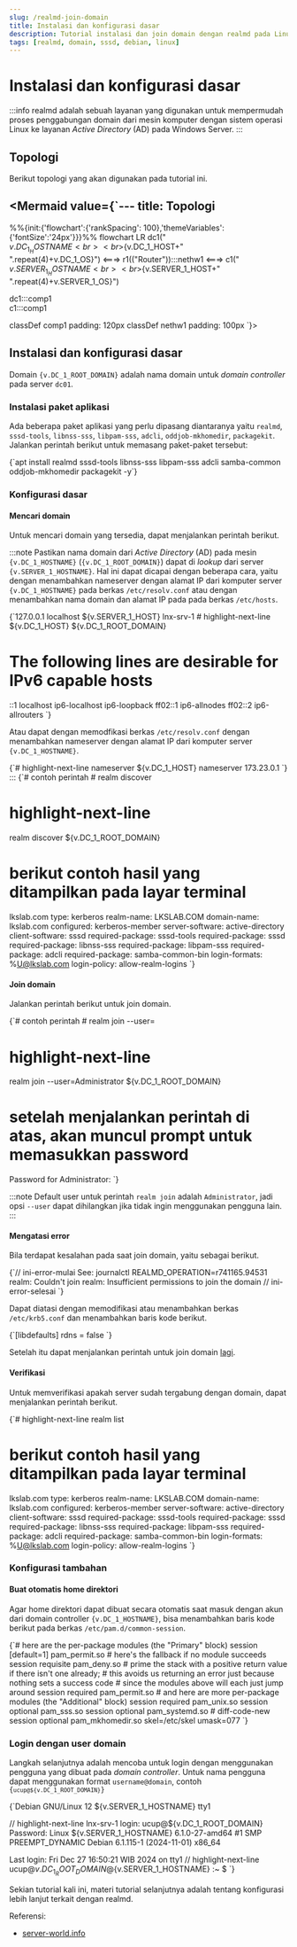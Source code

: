 ```yaml
---
slug: /realmd-join-domain
title: Instalasi dan konfigurasi dasar
description: Tutorial instalasi dan join domain dengan realmd pada Linux Debian 12
tags: [realmd, domain, sssd, debian, linux]
---
```



# Instalasi dan konfigurasi dasar

:::info
realmd adalah sebuah layanan yang digunakan untuk mempermudah proses penggabungan domain dari mesin komputer dengan sistem operasi Linux ke layanan _Active Directory_ (AD) pada Windows Server.
:::

## Topologi

Berikut topologi yang akan digunakan pada tutorial ini.

<Mermaid value={`---
title: Topologi
---
%%{init:{'flowchart':{'rankSpacing': 100},'themeVariables': {'fontSize':'24px'}}}%%
flowchart LR 
  dc1("<br>${v.DC_1_HOSTNAME}<br><br>${v.DC_1_HOST+"<br>".repeat(4)+v.DC_1_OS}") <===>
  r1(("Router")):::nethw1 <===>
  c1("<br>${v.SERVER_1_HOSTNAME}<br><br>${v.SERVER_1_HOST+"<br>".repeat(4)+v.SERVER_1_OS}")

  dc1:::comp1    
  c1:::comp1

  classDef comp1 padding: 120px
  classDef nethw1 padding: 100px
`}></Mermaid>


## Instalasi dan konfigurasi dasar

Domain <code>{v.DC_1_ROOT_DOMAIN}</code> adalah nama domain untuk _domain controller_ pada server `dc01`.

### Instalasi paket aplikasi

Ada beberapa paket aplikasi yang perlu dipasang diantaranya yaitu `realmd`, `sssd-tools`, `libnss-sss`, `libpam-sss`, `adcli`, `oddjob-mkhomedir`, `packagekit`. Jalankan perintah berikut untuk memasang paket-paket tersebut:

<CodeBlock language="bash" title="CLI">
{`apt install realmd sssd-tools libnss-sss libpam-sss adcli samba-common oddjob-mkhomedir packagekit -y`}
</CodeBlock>

### Konfigurasi dasar

#### Mencari domain

Untuk mencari domain yang tersedia, dapat menjalankan perintah berikut.

:::note
Pastikan nama domain dari _Active Directory_ (AD) pada mesin <code>{v.DC_1_HOSTNAME}</code> (<code>{v.DC_1_ROOT_DOMAIN}</code>) dapat di _lookup_ dari server <code>{v.SERVER_1_HOSTNAME}</code>.
Hal ini dapat dicapai dengan beberapa cara, yaitu dengan menambahkan nameserver dengan alamat IP dari komputer server <code>{v.DC_1_HOSTNAME}</code> pada berkas <code>/etc/resolv.conf</code> atau dengan menambahkan nama domain dan alamat IP pada pada berkas <code>/etc/hosts</code>.

<CodeBlock language='text' title='/etc/hosts' showLineNumbers>
{`127.0.0.1    localhost
${v.SERVER_1_HOST}  lnx-srv-1
# highlight-next-line
${v.DC_1_HOST}  ${v.DC_1_ROOT_DOMAIN}


# The following lines are desirable for IPv6 capable hosts
::1     localhost ip6-localhost ip6-loopback
ff02::1 ip6-allnodes
ff02::2 ip6-allrouters
`}
</CodeBlock>

Atau dapat dengan memodfikasi berkas `/etc/resolv.conf` dengan menambahkan nameserver dengan alamat IP dari komputer server <code>{v.DC_1_HOSTNAME}</code>.

<CodeBlock language='text' title='/etc/resolv.conf' showLineNumbers>
{`# highlight-next-line
nameserver ${v.DC_1_HOST}
nameserver 173.23.0.1
`}
</CodeBlock>
:::

<CodeBlock language="bash" title="CLI">
{`# contoh perintah
# realm discover <nama domain>

# highlight-next-line
realm discover ${v.DC_1_ROOT_DOMAIN}

# berikut contoh hasil yang ditampilkan pada layar terminal
lkslab.com
    type: kerberos
    realm-name: LKSLAB.COM
    domain-name: lkslab.com
    configured: kerberos-member
    server-software: active-directory
    client-software: sssd
    required-package: sssd-tools
    required-package: sssd
    required-package: libnss-sss
    required-package: libpam-sss
    required-package: adcli
    required-package: samba-common-bin
    login-formats: %U@lkslab.com
    login-policy: allow-realm-logins
`}
</CodeBlock>

#### Join domain

Jalankan perintah berikut untuk join domain.

<CodeBlock language="bash" title="CLI">
{`# contoh perintah
# realm join --user=<username> <nama domain>

# highlight-next-line
realm join --user=Administrator ${v.DC_1_ROOT_DOMAIN}

# setelah menjalankan perintah di atas, akan muncul prompt untuk memasukkan password
Password for Administrator:
`}
</CodeBlock>

:::note
Default user untuk perintah `realm join` adalah `Administrator`, jadi opsi `--user` dapat dihilangkan jika tidak ingin menggunakan pengguna lain.
:::

#### Mengatasi error

Bila terdapat kesalahan pada saat join domain, yaitu sebagai berikut.

<CodeBlock language="text" title="CLI">
{`// ini-error-mulai
See: journalctl REALMD_OPERATION=r741165.94531
realm: Couldn't join realm: Insufficient permissions to join the domain
// ini-error-selesai
`}
</CodeBlock>

Dapat diatasi dengan memodifikasi atau menambahkan berkas `/etc/krb5.conf` dan menambahkan baris kode berikut.

<CodeBlock language="bash" title="/etc/krb5.conf" showLineNumbers>
{`[libdefaults]
rdns = false
`}
</CodeBlock>

Setelah itu dapat menjalankan perintah untuk join domain [lagi](#join-domain).

#### Verifikasi

Untuk memverifikasi apakah server sudah tergabung dengan domain, dapat menjalankan perintah berikut.

<CodeBlock language="bash" title="CLI">
{`# highlight-next-line
realm list

# berikut contoh hasil yang ditampilkan pada layar terminal
lkslab.com
    type: kerberos
    realm-name: LKSLAB.COM
    domain-name: lkslab.com
    configured: kerberos-member
    server-software: active-directory
    client-software: sssd
    required-package: sssd-tools
    required-package: sssd
    required-package: libnss-sss
    required-package: libpam-sss
    required-package: adcli
    required-package: samba-common-bin
    login-formats: %U@lkslab.com
    login-policy: allow-realm-logins
`}
</CodeBlock>

### Konfigurasi tambahan

#### Buat otomatis home direktori

Agar home direktori dapat dibuat secara otomatis saat masuk dengan akun dari domain controller <code>{v.DC_1_HOSTNAME}</code>, bisa menambahkan baris kode berikut pada berkas `/etc/pam.d/common-session`.

<CodeBlock language='bash' title='/etc/pam.d/common-session' showLineNumbers>
{`# here are the per-package modules (the "Primary" block)
session [default=1]     pam_permit.so
# here's the fallback if no module succeeds
session requisite     pam_deny.so
# prime the stack with a positive return value if there isn't one already;
# this avoids us returning an error just because nothing sets a success code
# since the modules above will each just jump around
session required      pam_permit.so
# and here are more per-package modules (the "Additional" block)
session required  pam_unix.so
session optional      pam_sss.so
session optional  pam_systemd.so
# diff-code-new
session optional        pam_mkhomedir.so skel=/etc/skel umask=077
`}
</CodeBlock>

### Login dengan user domain

Langkah selanjutnya adalah mencoba untuk login dengan menggunakan pengguna yang dibuat pada _domain controller_. Untuk nama pengguna dapat menggunakan format `username@domain`, contoh <code>{`ucup@${v.DC_1_ROOT_DOMAIN}`}</code>

<CodeBlock language='text' title='CLI'>
{`Debian GNU/Linux 12 ${v.SERVER_1_HOSTNAME} tty1

// highlight-next-line
lnx-srv-1 login: ucup@${v.DC_1_ROOT_DOMAIN}
Password:
Linux ${v.SERVER_1_HOSTNAME} 6.1.0-27-amd64 #1 SMP PREEMPT_DYNAMIC Debian 6.1.115-1 (2024-11-01) x86_64


Last login: Fri Dec 27 16:50:21 WIB 2024 on tty1
// highlight-next-line
ucup@${v.DC_1_ROOT_DOMAIN}@${v.SERVER_1_HOSTNAME} :~ $
`}
</CodeBlock>

Sekian tutorial kali ini, materi tutorial selanjutnya adalah tentang konfigurasi lebih lanjut terkait dengan realmd.

Referensi:
- [server-world.info](https://www.server-world.info/en/note?os=Debian_12&p=realmd)
